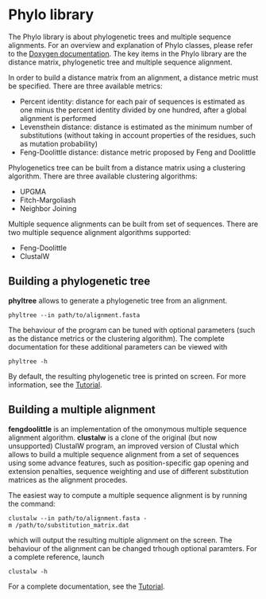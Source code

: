 = Phylo library =

The Phylo library is about phylogenetic trees and multiple sequence alignments. For an overview and explanation of Phylo classes, please refer to the [http://protein.bio.unipd.it/victor_doxygen/index.html Doxygen documentation]. The key items in the Phylo library are the distance matrix, phylogenetic tree and multiple sequence alignment.

In order to build a distance matrix from an alignment, a distance metric must be specified. There are three available metrics:
* Percent identity: distance for each pair of sequences is estimated as one minus the percent identity divided by one hundred, after a global alignment is performed
* Levensthein distance: distance is estimated as the minimum number of substitutions (without taking in account properties of the residues, such as mutation probability)
* Feng-Doolittle distance: distance metric proposed by Feng and Doolittle

Phylogenetics tree can be built from a distance matrix using a clustering algorithm. There are three available clustering algorithms:
* UPGMA
* Fitch-Margoliash
* Neighbor Joining

Multiple sequence alignments can be built from set of sequences. There are two multiple sequence alignment algorithms supported:
* Feng-Doolittle
* ClustalW



== Building a phylogenetic tree ==
'''phyltree''' allows to generate a phylogenetic tree from an alignment.

 phyltree --in path/to/alignment.fasta

The behaviour of the program can be tuned with optional parameters (such as the distance metrics or the clustering algorithm). The complete documentation for these additional parameters can be viewed with

 phyltree -h

By default, the resulting phylogenetic tree is printed on screen. For more information, see the [[Tutorial]].



== Building a multiple alignment ==
'''fengdoolittle''' is an implementation of the omonymous multiple sequence alignment algorithm. '''clustalw''' is a clone of the original (but now unsupported) ClustalW program, an improved version of Clustal which allows to build a multiple sequence alignment from a set of sequences using some advance features, such as position-specific gap opening and extension penalties, sequence weighting and use of different substitution matrices as the alignment procedes.

The easiest way to compute a multiple sequence alignment is by running the command:

 clustalw --in path/to/alignment.fasta -m /path/to/substitution_matrix.dat

which will output the resulting multiple alignment on the screen. The behaviour of the alignment can be changed trhough optional paramters. For a complete reference, launch

 clustalw -h

For a complete documentation, see the [[Tutorial]].
